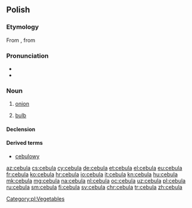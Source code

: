 {{also|cëbùla|čebula}}
==Polish==

===Etymology===
From {{etyl|la|pl}} {{m|la|cepulla}}, from {{term|cepa|lang=la}}

===Pronunciation===
* {{audio|Pl-cebula.ogg|audio|lang=pl}}
* {{IPA|[t͡sɛˈbula]|lang=pl}}

===Noun===
{{pl-noun|f|dim=cebulka}}

# [[onion]]
# {{context|botany|lang=pl}} [[bulb]]

====Declension====
{{pl-decl-noun-f|cebu|l}}

====Derived terms====
* [[cebulowy]] {{qualifier|adjective}}

[[Category:pl:Vegetables]]

[[az:cebula]]
[[cs:cebula]]
[[cy:cebula]]
[[de:cebula]]
[[et:cebula]]
[[el:cebula]]
[[eu:cebula]]
[[fr:cebula]]
[[ko:cebula]]
[[hr:cebula]]
[[io:cebula]]
[[it:cebula]]
[[kn:cebula]]
[[hu:cebula]]
[[mk:cebula]]
[[mg:cebula]]
[[na:cebula]]
[[nl:cebula]]
[[oc:cebula]]
[[uz:cebula]]
[[pl:cebula]]
[[ru:cebula]]
[[sm:cebula]]
[[fi:cebula]]
[[sv:cebula]]
[[chr:cebula]]
[[tr:cebula]]
[[zh:cebula]]